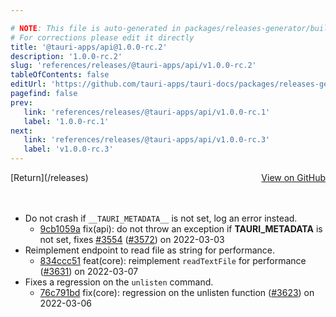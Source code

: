 ```yaml
---

# NOTE: This file is auto-generated in packages/releases-generator/build.ts
# For corrections please edit it directly
title: '@tauri-apps/api@1.0.0-rc.2'
description: '1.0.0-rc.2'
slug: 'references/releases/@tauri-apps/api/v1.0.0-rc.2'
tableOfContents: false
editUrl: 'https://github.com/tauri-apps/tauri-docs/packages/releases-generator/build.ts'
pagefind: false
prev:
   link: 'references/releases/@tauri-apps/api/v1.0.0-rc.1'
   label: '1.0.0-rc.1'
next:
   link: 'references/releases/@tauri-apps/api/v1.0.0-rc.3'
   label: 'v1.0.0-rc.3'
---
```


<div style="margin-bottom:3rem; display: flex; justify-content: space-between; align-items: center"><span>[Return](/releases)</span><span><a href="https://github.com/tauri-apps/tauri/releases/tag/@tauri-apps/api-v1.0.0-rc.2">View on GitHub</a></span></div>

- Do not crash if `__TAURI_METADATA__` is not set, log an error instead.
  - [9cb1059a](https://www.github.com/tauri-apps/tauri/commit/9cb1059aa3f81521ccc6da655243acfe0327cd98) fix(api): do not throw an exception if **TAURI_METADATA** is not set, fixes [#3554](https://www.github.com/tauri-apps/tauri/pull/3554) ([#3572](https://www.github.com/tauri-apps/tauri/pull/3572)) on 2022-03-03
- Reimplement endpoint to read file as string for performance.
  - [834ccc51](https://www.github.com/tauri-apps/tauri/commit/834ccc51539401d36a7dfa1c0982623c9c446a4c) feat(core): reimplement `readTextFile` for performance ([#3631](https://www.github.com/tauri-apps/tauri/pull/3631)) on 2022-03-07
- Fixes a regression on the `unlisten` command.
  - [76c791bd](https://www.github.com/tauri-apps/tauri/commit/76c791bd2b836d2055410e37e71716172a3f81ef) fix(core): regression on the unlisten function ([#3623](https://www.github.com/tauri-apps/tauri/pull/3623)) on 2022-03-06

